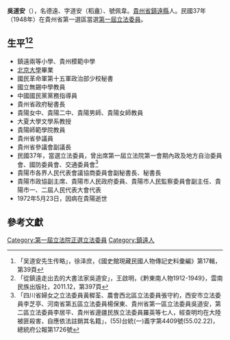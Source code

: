 {{Infobox Officeholder
|姓名=吳道安
|圖像=File:吳道安.jpg
|圖像大小=200px
|圖像說明=  
|字    =字道安（稻盦）
|號    =號佩韋
|別名    =名德遠
|出生日期 = 1898年3月24日
|出生地點 = 
|逝世日期 = {{dda|1972|5|23|1898|3|24}}
|逝世地點 = 
|死因    = 
|墓地    = 
|籍貫    = 
|政黨    = 
|parents  = 
|配偶 = 繼配余效仙 
|伴侶   = 
|relatives  =  
|children  =吳愛彌、吳愛倫、吳愛智、吳愛麗、吳愛沙、吳愛群
|著作    = 
* 《民國時期貴州政局演變概述》
* 《貴陽市名勝古跡》
|past    = 
}}
'''吳道安'''（{{bd|1898年|3月24日|1972年|5月23日}}），名德遠、字道安（稻盦）、號佩韋。[[貴州省|貴州省]][[鎮遠縣|鎮遠縣]]人。民國37年（1948年）在貴州省第一選區當選[[第一屆立法委員|第一屆立法委員]]。

== 生平<ref>「吴道安先生传略」，徐泽庶，《國史館現藏民國人物傳記史料彙編》第17輯，第39頁</ref><ref>「從鎮遠走出去的大書法家吳道安」，王啟明，《黔東南人物1912-1949》，雲南民族出版社，2011.12，第397頁</ref> ==
* 鎮遠兩等小學、貴州模範中學
* [[北京大學|北京大學]]畢業
* 國民革命軍第十五軍政治部少校秘書
* 國立無錫中學教員
* 中國國民黨黨務指導員
* 貴州省政府秘書長
* 貴陽女中、貴陽二中、貴陽男師、貴陽女師教員
* 大夏大學文學系教授
* 貴陽師範學院教員
* 貴州省參議員
* 貴州省參議會副議長
* 民國37年，當選立法委員，曾出席第一屆立法院第一會期內政及地方自治委員會、國防委員會、交通委員會<ref>「四川省婦女之立法委員黃穉荃、農會西北區立法委員張守約，西安市立法委員李芝亭、河南省第五區立法委員楊保東、貴州省第一區立法委員吳道安，第二區立法委員李居平、貴州省邊疆民族立法委員羅英等七人，經查明均在大陸被匪殺害，自應依法註銷其名籍」，(55)台統(一)義字第4409號(55.02.22)，總統府公報第1726號</ref>
* 貴陽市各界人民代表會議協商委員會副秘書長、秘書長
* 貴陽市政協副主席、貴陽市人民政府委員、貴陽市人民監察委員會副主任、貴陽市一、二屆人民代表大會代表
* 1972年5月23日，因病在貴陽逝世
== 參考文獻 ==
{{reflist}}

{{中華民國第二屆國民參政會參政員}}
{{中華民國第一屆立法委員}}
{{DEFAULTSORT:wu daoan}}
[[Category:第一屆立法院正選立法委員|Category:第一屆立法院正選立法委員]]
[[Category:鎮遠人|Category:鎮遠人]]
